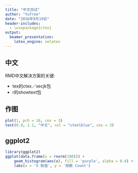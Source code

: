 ```yaml
---
title: "中文测试"
author: "Yufree"
date: "2016年9月19日"
header-includes:
  - \usepackage{ctex}
output:
  beamer_presentation:
    latex_engine: xelatex
---
```


## 中文

RMD中文解决方案的关键:

- tex的ctex／xecjk包
- r的showtext包

## 作图

```r
plot(1, pch = 16, cex = 3)
text(0.8, 1.1, "中文", col = "steelblue", cex = 3)
```

## ggplot2

```r
library(ggplot2)
ggplot(data.frame(x = rnorm(100))) +
    geom_histogram(aes(x), fill = 'purple', alpha = 0.6) +
    labs(x = 'X 取值', y = '频数 Count')
```

